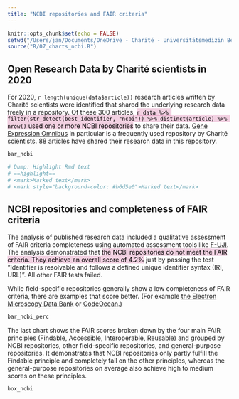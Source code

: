 ```yaml
---
title: "NCBI repositories and FAIR criteria"
---
```


```r
knitr::opts_chunk$set(echo = FALSE)
setwd("/Users/jan/Documents/OneDrive - Charité - Universitätsmedizin Berlin/_BIH/BUA-Dashboards/fair-assessment")
source("R/07_charts_ncbi.R")
```

## Open Research Data by Charité scientists in 2020

For 2020, `r length(unique(data$article))` research articles written by Charité scientists were identified that shared the underlying research data freely in a repository. Of these 300 articles, <mark style="background-color: #c1207533;">`r data %>% filter(str_detect(best_identifier, "ncbi")) %>% distinct(article) %>% nrow()` used one or more NCBI repositories</mark> to share their data. [Gene Expression Omnibus](https://www.ncbi.nlm.nih.gov/geo/) in particular is a frequently used repository by Charité scientists. 88 articles have shared their research data in this repository.

```r
bar_ncbi

# Dump: Highlight Rmd text
# ==highlight==
# <mark>Marked text</mark>
# <mark style="background-color: #b6d5e0">Marked text</mark>
```



## NCBI repositories and completeness of FAIR criteria

The analysis of published research data included a qualitative assessment of FAIR criteria completeness using automated assessment tools like [F-UJI](https://www.f-uji.net). The analysis demonstrated that <mark style="background-color: #c1207533;">the NCBI repositories do not meet the FAIR criteria. They achieve an overall score of 4.2%</mark> just by passing the test "Identifier is resolvable and follows a defined unique identifier syntax (IRI, URL)". All other FAIR tests failed.

While field-specific repositories generally show a low completeness of FAIR criteria, there are examples that score better. (For example [the Electron Microscopy Data Bank](https://www.ebi.ac.uk/emdb/) or [CodeOcean](https://codeocean.com).)


```r
bar_ncbi_perc
```

The last chart shows the FAIR scores broken down by the four main FAIR principles (Findable, Accessible, Interoperable, Reusable) and grouped by NCBI repositories, other field-specific repositories, and general-purpose repositories. It demonstrates that NCBI repositories only partly fulfill the Findable principle and completely fail on the other principles, whereas the general-purpose repositories on average also achieve high to medium scores on these principles.

```r
box_ncbi
```


